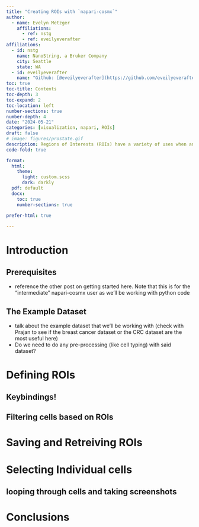 ```yaml
---
title: "Creating ROIs with `napari-cosmx`"
author:
  - name: Evelyn Metzger
    affiliations: 
      - ref: nstg
      - ref: eveilyeverafter
affiliations:
  - id: nstg
    name: NanoString, a Bruker Company
    city: Seattle
    state: WA
  - id: eveilyeverafter
    name: "Github: [@eveilyeverafter](https://github.com/eveilyeverafter)"
toc: true
toc-title: Contents
toc-depth: 3
toc-expand: 2
toc-location: left
number-sections: true
number-depth: 4
date: "2024-05-21"
categories: [visualization, napari, ROIs]
draft: false
# image: figures/prostate.gif
description: Regions of Interests (ROIs) have a variety of uses when analyzing spatial data. This blog post shows you how to select ROIs with `napari-cosmx` and some of the downstream things you can do with those ROIs.
code-fold: true

format:
  html:
    theme: 
      light: custom.scss
      dark: darkly
  pdf: default
  docx:
    toc: true
    number-sections: true
    
prefer-html: true

---
```


# Introduction



## Prerequisites

- reference the other post on getting started here. Note that this is for the 
"intermediate" napari-cosmx user as we'll be working with python code

## The Example Dataset

- talk about the example dataset that we'll be working with (check with Prajan to see
if the breast cancer dataset or the CRC dataset are the most useful here)
- Do we need to do any pre-processing (like cell typing) with said dataset?

# Defining ROIs

## Keybindings!

## Filtering cells based on ROIs

# Saving and Retreiving ROIs

# Selecting Individual cells

## looping through cells and taking screenshots

# Conclusions
